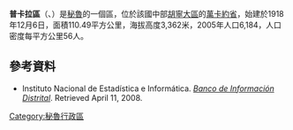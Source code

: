 {{infobox settlement
|name=普卡拉區
|pushpin_map = Peru
|coordinates = {{coord|-12.172211|-75.147256|display=inline}}
| native_name             = Pukara
| native_name_lang        = es<!-- ISO 639-2 code e.g. "es" for Spanish -->
| settlement_type         = 區
| image_skyline           = 
| image_alt               = 
| image_caption           = 
| image_flag              =  
| flag_alt                = 
| image_shield            = File:EscudoHYO.jpg
| shield_alt              = 
| nickname                = 
| image_map               = 
| mapsize                 = frameless
| map_alt                 = 
| map_caption             = 
| latd  = |latm  = |lats  = |latNS  = 
| longd = |longm = |longs = |longEW = 
| coor_pinpoint           = 
| coordinates_type        = region:PE_type:adm3rd
| coordinates_display     = inline,title
| coordinates_footnotes   = 
| coordinates_region      = PE
| subdivision_type        = [[List_of_sovereign_states|國家]]
| subdivision_name        = {{flag|Peru}}
| subdivision_type1       = [[秘魯大區|大區]]
| subdivision_name1       = [[胡寧大區|胡寧大區]]
| subdivision_type2       = [[秘魯行政區劃|省份]]
| subdivision_name2       = [[萬卡約省|萬卡約省]]
| parts_type              = [[Subnational_entity|Subdivisions]]
| parts_style             = para
| p1                      = 
| established_title       = 創建時間
| established_date        = 1918年12月6日
| seat_type               = [[首府|首府]]
| seat                    = [[普卡拉|普卡拉]]
| leader_party            = 
| leader_title            = [[區長|區長]]
| leader_name             = Jorge Socrates Camborda Huacaychuco
| unit_pref               = Metric<!-- or US or UK -->
| area_footnotes          = 
| area_total_km2          = 110.49
| area_note               = 
| elevation_footnotes     = 
| elevation_m             = 3362
| population_footnotes    = 
| population_total        = 6184
| population_as_of        = 2005年
| population_density_km2  = auto
| population_note         = 
| timezone1               = [[秘魯時間|PET]]
| utc_offset1             = -5
| blank_name_sec1         = 
| blank_info_sec1         = 120126
| website                 = 
| footnotes               = 
}}
'''普卡拉區'''（{{lang-es|Distrito de Pucará}}、{{lang-ay|Pukara}}）是[[秘魯|秘魯]]的一個區，位於該國中部[[胡寧大區|胡寧大區]]的[[萬卡約省|萬卡約省]]，始建於1918年12月6日，面積110.49平方公里，海拔高度3,362米，2005年人口6,184，人口密度每平方公里56人。

==參考資料==
*{{es icon}} Instituto Nacional de Estadística e Informática. ''[https://web.archive.org/web/20080423164200/http://desa.inei.gob.pe/mapas/bid/ Banco de Información Distrital]''. Retrieved April 11, 2008.

{{Peru-geo-stub}}
[[Category:秘魯行政區|Category:秘魯行政區]]